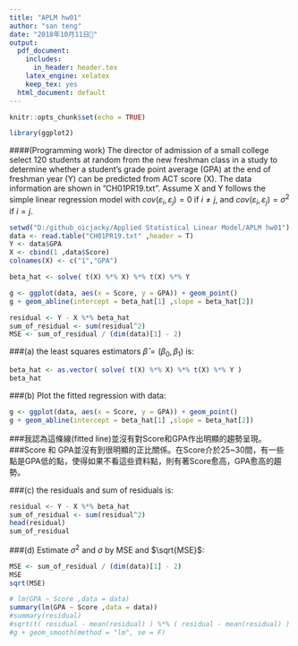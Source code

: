 ```yaml
---
title: "APLM hw01"
author: "san teng"
date: "2018年10月11日"
output:
  pdf_document: 
    includes:
      in_header: header.tex
    latex_engine: xelatex
    keep_tex: yes
  html_document: default
---
```


```r
knitr::opts_chunk$set(echo = TRUE)
```

```r
library(ggplot2)
```

####(Programming work) The director of admission of a small college select 120 students at random from the new freshman class in a study to determine whether a student’s grade point average (GPA) at the end of freshman year (Y) can be predicted from ACT score (X). The data information are shown in ”CH01PR19.txt”. Assume X and Y follows the simple linear regression model with $cov(\varepsilon_i , \varepsilon_j  ) = 0$ if $i \neq j$, and $cov(\varepsilon_i , \varepsilon_j ) = \sigma^2$ if $i = j$.

```r
setwd("D:/github_oicjacky/Applied Statistical Linear Model/APLM hw01")
data <- read.table("CH01PR19.txt" ,header = T)
Y <- data$GPA
X <- cbind(1 ,data$Score)
colnames(X) <- c("1","GPA")

beta_hat <- solve( t(X) %*% X) %*% t(X) %*% Y

g <- ggplot(data, aes(x = Score, y = GPA)) + geom_point() 
g + geom_abline(intercept = beta_hat[1] ,slope = beta_hat[2])

residual <- Y - X %*% beta_hat
sum_of_residual <- sum(residual^2)
MSE <- sum_of_residual / (dim(data)[1] - 2)
```

###(a) the least squares estimators $\hat{\beta} = (\beta_0 , \beta_1)$ is: 
```r
beta_hat <- as.vector( solve( t(X) %*% X) %*% t(X) %*% Y )
beta_hat
```

###(b) Plot the fitted regression with data:
```r
g <- ggplot(data, aes(x = Score, y = GPA)) + geom_point() 
g + geom_abline(intercept = beta_hat[1] ,slope = beta_hat[2])
```

###我認為這條線(fitted line)並沒有對Score和GPA作出明顯的趨勢呈現。
###Score 和 GPA並沒有到很明顯的正比關係。在Score介於25~30間，有一些點是GPA低的點，使得如果不看這些資料點，則有著Score愈高，GPA愈高的趨勢。

###(c) the residuals and sum of residuals is:

```r
residual <- Y - X %*% beta_hat
sum_of_residual <- sum(residual^2)
head(residual)
sum_of_residual
```

###(d) Estimate $\sigma^2$ and $\sigma$ by MSE and $\sqrt{MSE}$:

```r
MSE <- sum_of_residual / (dim(data)[1] - 2)
MSE
sqrt(MSE)
```



```r
# lm(GPA ~ Score ,data = data)
summary(lm(GPA ~ Score ,data = data))
#summary(residual) 
#sqrt(t( residual - mean(residual) ) %*% ( residual - mean(residual) ) / (dim(data)[1] - 2))
#g + geom_smooth(method = "lm", se = F)
```





